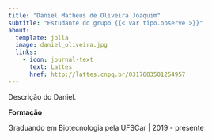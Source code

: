 ```yaml
---
title: "Daniel Matheus de Oliveira Joaquim"
subtitle: "Estudante do grupo {{< var tipo.observe >}}"
about:
  template: jolla
  image: daniel_oliveira.jpg
  links:
    - icon: journal-text
      text: Lattes
      href: http://lattes.cnpq.br/0317603501254957
---
```


Descrição do Daniel.

**Formação**

Graduando em Biotecnologia pela UFSCar | 2019 - presente